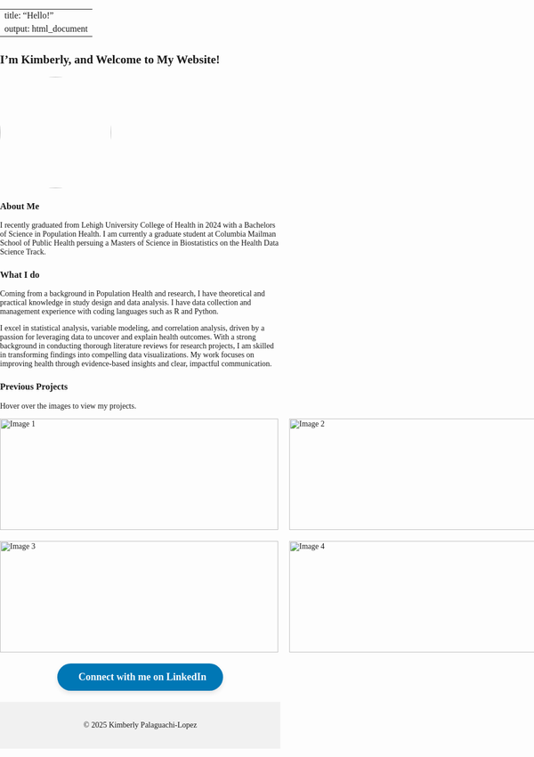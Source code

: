 
---
title: "Hello!"
output: html_document
---

<style>
body {
    font-family: 'Georgia', serif;
}

h1, h2, h3 {
    font-family: 'Georgia', serif;
}
</style>

## I'm Kimberly, and Welcome to My Website!


<img src="images/IMG_5708.jpeg" style="width:200px; height:200px; border-radius:50%; object-fit:cover;">


### About Me

I recently graduated from Lehigh University College of Health in 2024 with a Bachelors of Science in Population Health. I am currently a graduate student at Columbia Mailman School of Public Health persuing a Masters of Science in Biostatistics on the Health Data Science Track. 

### What I do

Coming from a background in Population Health and research, I have theoretical and practical knowledge in study design and data analysis. I have data collection and management experience with coding languages such as R and Python.

I excel in statistical analysis, variable modeling, and correlation analysis, driven by a passion for leveraging data to uncover and explain health outcomes. With a strong background in conducting thorough literature reviews for research projects, I am skilled in transforming findings into compelling data visualizations. My work focuses on improving health through evidence-based insights and clear, impactful communication.

### Previous Projects 

Hover over the images to view my projects. 
```{=html}
<style>
/* Grid container to arrange images in 2x2 */
#image-grid .grid-container {
  display: grid;
  grid-template-columns: repeat(2, 1fr);  /* 2 columns */
  gap: 20px;  /* Space between images */
  justify-items: center;
  align-items: center;
}

/* Individual container for each image */
#image-grid .container {
  position: relative;
  width: 500px;  
  height: 200px; 
}

#image-grid .image {
  display: block;
  width: 100%;
  height: 100%;
  object-fit: cover;  /* coverage */
  transition: filter 0.5s ease;  /* Smooth transition */
}

/* Apply blur effect when hovering */
#image-grid .container:hover .image {
  filter: blur(1px);  /*  blur effect*/
}

/* Overlay */
#image-grid .overlay {
  position: absolute;
  top: 0;
  bottom: 0;
  left: 0;
  right: 0;
  opacity: 0;  /*  hide the overlay */
  transition: .5s ease; /* for opacity */
}

/* Show overlay when hovering over the container */
#image-grid .container:hover .overlay {
  opacity: 1;  /* Show overlay when container is hovered */
}

#image-grid .text {
  color: white;
  font-size: 20px;
  position: absolute;
  top: 50%;
  left: 50%;
  transform: translate(-50%, -50%);
  text-align: center;
}

#image-grid .text a {
  color: white; 
  text-decoration: none; 
}

#image-grid .text a:hover {
  text-decoration: underline; /* Adds underline when hovering over the link */
}
</style>


<!-- Image Grid-->
<div id="image-grid">
  <div class="grid-container">
    <div class="container">
      <img src="images/photo1.jpg" alt="Image 1" class="image">
      <div class="overlay">
        <div class="text"><a href="projects.html">Breast Cancer Survival Modeling</a></div>
      </div>
    </div>
    <div class="container">
      <img src="images/photo2.jpg" alt="Image 2" class="image">
      <div class="overlay">
        <div class="text"><a href="asthma_project.html">Asthma Prevalence and Temperature</a></div>
      </div>
    </div>
    <div class="container">
      <img src="images/photo3.jpg" alt="Image 3" class="image">
      <div class="overlay">
        <div class="text"><a href="ewaste.html">E-waste and Health Outcomes in Latin America</a></div>
      </div>
    </div>
    <div class="container">
      <img src="images/photo4.jpg" alt="Image 4" class="image">
      <div class="overlay">
        <div class="text"><a href="cap.html">Health Disparities Among Older Adults Living with a Disability in NYC</a></div>
      </div>
    </div>
  </div>
</div>

```



```{=html}

<head>
    <meta charset="UTF-8">
    <meta name="viewport" content="width=device-width, initial-scale=1.0">
    <title>My Portfolio</title>
    <link rel="stylesheet" href="https://cdnjs.cloudflare.com/ajax/libs/font-awesome/6.0.0-beta3/css/all.min.css">
    <style>
        body {
            font-family: 'Georgia', serif;
            margin: 0;
            padding: 0;
        }

        .linkedin-btn {
            display: inline-flex;
            align-items: center;
            background-color: #0077b5; 
            color: white;
            padding: 14px 30px; /* Slightly adjusted padding */
            border-radius: 50px; /* Rounded corners */
            text-decoration: none;
            font-size: 18px; /* Font size */
            font-weight: bold; /* Bold text */
            transition: background-color 0.3s, transform 0.3s;
            box-shadow: 0px 4px 8px rgba(0, 0, 0, 0.1); 
            margin: 20px 0; 
        }

        .linkedin-btn i {
            margin-right: 8px; 
            font-size: 18px;
        }

        .linkedin-btn:hover {
            background-color: #005a8c;
            transform: translateY(-1px);
        }


        section {
            text-align: center;
        }

        footer {
            text-align: center;
            padding: 20px;
            background-color: #f1f1f1;
        }
    </style>
</head>
<body>

    <!-- LinkedIn Button Section -->
    <section>
        <a href="https://www.linkedin.com/in/kimberly-palaguachi-lopez2024/" target="_blank" class="linkedin-btn">
            <i class="fab fa-linkedin"></i> Connect with me on LinkedIn
        </a>
    </section>

    <footer>
        <p>© 2025 Kimberly Palaguachi-Lopez</p>
    </footer>

</body>
</html>

```
